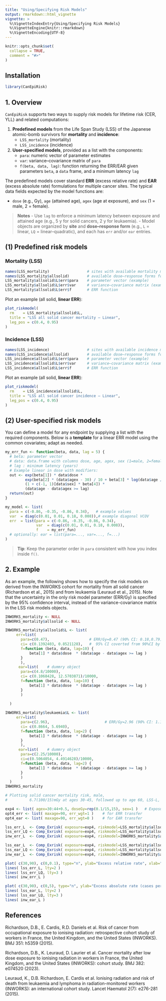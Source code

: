 ```yaml
---
title: "Using/Specifying Risk Models"
output: rmarkdown::html_vignette
vignette: >
  %\VignetteIndexEntry{Using/Specifying Risk Models}
  %\VignetteEngine{knitr::rmarkdown}
  %\VignetteEncoding{UTF-8}
---
```


```r
knitr::opts_chunk$set(
  collapse = TRUE,
  comment = "#>"
)
```

## Installation

```r
library(CanEpiRisk)
```






## 1. Overview

`CanEpiRisk` supports two ways to supply risk models for lifetime risk (CER, YLL) and related computations:

1. **Predefined models** from the Life Span Study (LSS) of the Japanese atomic-bomb survivors for **mortality** and **incidence**:
   - `LSS_mortality` (mortality)
   - `LSS_incidence` (incidence)
2. **User-specified models**, provided as a list with the components:
   - `para`: numeric vector of parameter estimates
   - `var`:  variance–covariance matrix of `para`
   - `f(beta, data, lag)`: function returning the ERR/EAR given parameters `beta`, a `data` frame, and a minimum latency `lag`

The predefined models cover standard **ERR** (excess relative rate) and **EAR** (excess absolute rate) formulations for multiple cancer sites. The typical data fields expected by the model functions are:

- `dose` (e.g., Gy), `age` (attained age), `agex` (age at exposure), and `sex` (1 = male, 2 = female).

> **Notes**
> - Use `lag` to enforce a minimum latency between exposure and attained age (e.g., 5 y for solid cancers, 2 y for leukaemia).
> - Model objects are organized by **site** and **dose–response form** (e.g., `L` = linear, `LQ` = linear–quadratic), and each has `err` and/or `ear` entries.

## (1) Predefined risk models

### Mortality (LSS)

```r
names(LSS_mortality)                 # sites with available mortality models
names(LSS_mortality$allsolid)        # available dose–response forms for all solid
LSS_mortality$allsolid$L$err$para    # parameter vector (example)
LSS_mortality$allsolid$L$err$var     # variance–covariance matrix (example)
LSS_mortality$allsolid$L$err$f       # ERR function
```

Plot an example (all solid, **linear ERR**):

```r
plot_riskmodel(
  rm    = LSS_mortality$allsolid$L,
  title = "LSS all solid cancer mortality — Linear",
  leg_pos = c(0.4, 0.95)
)
```

### Incidence (LSS)

```r
names(LSS_incidence)                 # sites with available incidence models
names(LSS_incidence$allsolid)        # available dose–response forms for all solid
LSS_incidence$allsolid$L$err$para    # parameter vector (example)
LSS_incidence$allsolid$L$err$var     # variance–covariance matrix (example)
LSS_incidence$allsolid$L$err$f       # ERR function
```

Plot an example (all solid, **linear ERR**):

```r
plot_riskmodel(
  rm    = LSS_incidence$allsolid$L,
  title = "LSS all solid cancer incidence — Linear",
  leg_pos = c(0.4, 0.95)
)
```

## (2) User-specified risk models

You can define a model for any endpoint by supplying a list with the required components. Below is a **template** for a linear ERR model using the common covariates; adapt as needed.

```r
my_err_fun <- function(beta, data, lag = 5) {
  # beta: parameter vector
  # data: data.frame with columns dose, age, agex, sex (1=male, 2=female)
  # lag : minimum latency (years)
  # Example linear in dose with modifiers:
  out <- exp(beta[1]) * data$dose *
         exp(beta[2] * (data$agex - 30) / 10 + beta[3] * log(data$age / 70)) *
         (1 + c(-1, 1)[data$sex] * beta[4]) *
         (data$age - data$agex >= lag)
  return(out)
}

my_model <- list(
  para = c(-0.86, -0.35, -0.86, 0.34),   # example values
  var  = diag(c(0.01, 0.01, 0.18, 0.008)),# example diagonal VCOV
  err  = list(para = c(-0.86, -0.35, -0.86, 0.34),
              var  = diag(c(0.01, 0.01, 0.18, 0.008)),
              f    = my_err_fun)
  # optionally: ear = list(para=..., var=..., f=...)
)
```

> **Tip**: Keep the parameter order in `para` consistent with how you index inside `f()`. 


## 2. Example

As an example, the following shows how to specify the risk models on derived from the INWORKS cohort for mortality from all solid cancer (Richardson et al., 2015) and from leukaemia (Leuraud et al., 2015). Note that the uncertainty in the only risk model parameter (ERR/Gy) is specified by the 95% confidence interval, instead of the variance-covariance matrix in the LSS risk models objects.

```r
INWORKS_mortality <- NULL
INWORKS_mortality$allsolid <- NULL

INWORKS_mortality$allsolid$L <- list(
     err=list(
       para=c(0.47),                  # ERR/Gy=0.47 (90% CI: 0.18,0.79)  
       ci= c(0.1392403, 0.8521128),   #  95% CI coverted from 90%CI by Weibull approx.
       f=function (beta, data, lag=10) {
           beta[1] * data$dose  * (data$age - data$agex >= lag )
       }
       ),
      ear=list(    # dummry object
       para=c(4.8/10000),
       ci= c(0.1068428, 12.5703871)/10000,
       f=function (beta, data, lag=10) {
           beta[1] * data$dose  * (data$age - data$agex >= lag )
       } 
       )
 
  )

INWORKS_mortality$leukaemia$L <- list(
     err=list(
       para=c(2.96),                         # ERR/Gy=2.96 (90% CI: 1.17, 5.21) 
       ci= c(0.8664, 5.6940),
       f=function (beta, data, lag=2) {
           beta[1] * data$dose  * (data$age - data$agex >= lag )
       }
       ),
      ear=list(    # dummry object
       para=c(2.25/10000),
       ci=c(0.5064054, 4.4914628)/10000,
       f=function (beta, data, lag=2) {
           beta[1] * data$dose  * (data$age - data$agex >= lag )
       } 
       )
  )
INWORKS_mortality

# Plotting solid cancer mortality risk, male, 
#          6.7(100/15)mGy at ages 30-45, followed up to age 60, LSS-L, LSS-LQ and INWORKS models

exp4 <- list( agex=30:44+0.5, doseGy=rep(0.1/15,15), sex=1 )   # Exposure scenario
opt4_err <- list( maxage=90, err_wgt=1 )    # for ERR transfer
opt4_ear <- list( maxage=90, err_wgt=0 )    # for EAR transfer

lss_err_L  <- Comp_Exrisk( exposure=exp4, riskmodel=LSS_mortality$allsolid$L,     option=opt4_err )
lss_err_LQ <- Comp_Exrisk( exposure=exp4, riskmodel=LSS_mortality$allsolid$LQ,    option=opt4_err )
inw_err_L  <- Comp_Exrisk( exposure=exp4, riskmodel=INWORKS_mortality$allsolid$L, option=opt4_err )

lss_ear_L  <- Comp_Exrisk( exposure=exp4, riskmodel=LSS_mortality$allsolid$L,     option=opt4_ear, per=10^4 )
lss_ear_LQ <- Comp_Exrisk( exposure=exp4, riskmodel=LSS_mortality$allsolid$LQ,    option=opt4_ear, per=10^4 )
inw_ear_L  <- Comp_Exrisk( exposure=exp4, riskmodel=INWORKS_mortality$allsolid$L, option=opt4_ear, per=10^4 )

plot( c(30,90), c(0,0.1), type="n", ylab="Excess relative rate", xlab="age (years)" )
lines( lss_err_L, lty=2 )
lines( lss_err_LQ, lty=3 )
lines( inw_err_L )

plot( c(30,90), c(0,5), type="n", ylab="Excess absolute rate (cases per 10,000 person years)", xlab="age (years)" )
lines( lss_ear_L, lty=2 )
lines( lss_ear_LQ, lty=3 )
lines( inw_ear_L )
```



## References

Richardson, D.B., E. Cardis, R.D. Daniels et al. Risk of cancer from occupational exposure to ionising radiation: retrospective cohort study of workers in France, the United Kingdom, and the United States (INWORKS). BMJ 351: h5359 (2015).

Richardson, D.B., K. Leuraud, D. Laurier et al. Cancer mortality after low dose exposure to ionising radiation in workers in France, the United Kingdom, and the United States (INWORKS): cohort study. BMJ 382: e074520 (2023).

Leuraud, K., D.B. Richardson, E. Cardis et al. Ionising radiation and risk of death from leukaemia and lymphoma in radiation-monitored workers (INWORKS): an international cohort study. Lancet Haematol 2(7): e276-281 (2015).
